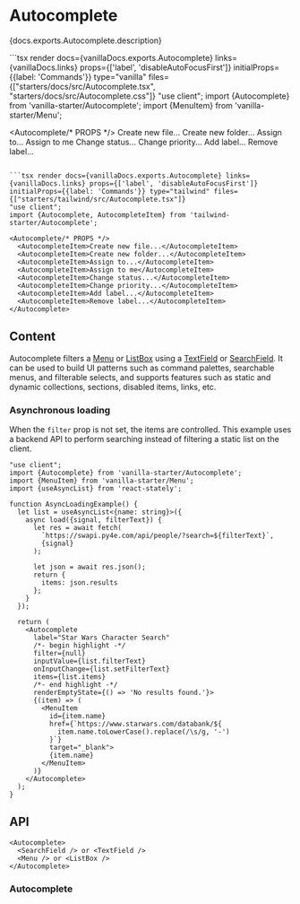 

# Autocomplete

<PageDescription>{docs.exports.Autocomplete.description}</PageDescription>

<ExampleSwitcher>
  ```tsx render docs={vanillaDocs.exports.Autocomplete} links={vanillaDocs.links} props={['label', 'disableAutoFocusFirst']} initialProps={{label: 'Commands'}} type="vanilla" files={["starters/docs/src/Autocomplete.tsx", "starters/docs/src/Autocomplete.css"]}
  "use client";
  import {Autocomplete} from 'vanilla-starter/Autocomplete';
  import {MenuItem} from 'vanilla-starter/Menu';

  <Autocomplete/* PROPS */>
    <MenuItem>Create new file...</MenuItem>
    <MenuItem>Create new folder...</MenuItem>
    <MenuItem>Assign to...</MenuItem>
    <MenuItem>Assign to me</MenuItem>
    <MenuItem>Change status...</MenuItem>
    <MenuItem>Change priority...</MenuItem>
    <MenuItem>Add label...</MenuItem>
    <MenuItem>Remove label...</MenuItem>
  </Autocomplete>
  ```

  ```tsx render docs={vanillaDocs.exports.Autocomplete} links={vanillaDocs.links} props={['label', 'disableAutoFocusFirst']} initialProps={{label: 'Commands'}} type="tailwind" files={["starters/tailwind/src/Autocomplete.tsx"]}
  "use client";
  import {Autocomplete, AutocompleteItem} from 'tailwind-starter/Autocomplete';

  <Autocomplete/* PROPS */>
    <AutocompleteItem>Create new file...</AutocompleteItem>
    <AutocompleteItem>Create new folder...</AutocompleteItem>
    <AutocompleteItem>Assign to...</AutocompleteItem>
    <AutocompleteItem>Assign to me</AutocompleteItem>
    <AutocompleteItem>Change status...</AutocompleteItem>
    <AutocompleteItem>Change priority...</AutocompleteItem>
    <AutocompleteItem>Add label...</AutocompleteItem>
    <AutocompleteItem>Remove label...</AutocompleteItem>
  </Autocomplete>
  ```

</ExampleSwitcher>

## Content

Autocomplete filters a [Menu](Menu.html) or [ListBox](ListBox.html) using a [TextField](TextField.html) or [SearchField](SearchField.html). It can be used to build UI patterns such as command palettes, searchable menus, and filterable selects, and supports features such as static and dynamic collections, sections, disabled items, links, etc.

### Asynchronous loading

When the `filter` prop is not set, the items are controlled. This example uses a backend API to perform searching instead of filtering a static list on the client.

```tsx render
"use client";
import {Autocomplete} from 'vanilla-starter/Autocomplete';
import {MenuItem} from 'vanilla-starter/Menu';
import {useAsyncList} from 'react-stately';

function AsyncLoadingExample() {
  let list = useAsyncList<{name: string}>({
    async load({signal, filterText}) {
      let res = await fetch(
        `https://swapi.py4e.com/api/people/?search=${filterText}`,
        {signal}
      );

      let json = await res.json();
      return {
        items: json.results
      };
    }
  });

  return (
    <Autocomplete
      label="Star Wars Character Search"
      /*- begin highlight -*/
      filter={null}
      inputValue={list.filterText}
      onInputChange={list.setFilterText}
      items={list.items}
      /*- end highlight -*/
      renderEmptyState={() => 'No results found.'}>
      {(item) => (
        <MenuItem
          id={item.name}
          href={`https://www.starwars.com/databank/${
            item.name.toLowerCase().replace(/\s/g, '-')
          }`}
          target="_blank">
          {item.name}
        </MenuItem>
      )}
    </Autocomplete>
  );
}
```

## API

```tsx links={{Autocomplete: '#autocomplete', SearchField: 'SearchField.html', TextField: 'TextField.html', Menu: 'Menu.html', ListBox: 'ListBox.html'}}
<Autocomplete>
  <SearchField /> or <TextField />
  <Menu /> or <ListBox />
</Autocomplete>
```

### Autocomplete

<PropTable component={docs.exports.Autocomplete} links={docs.links} />
